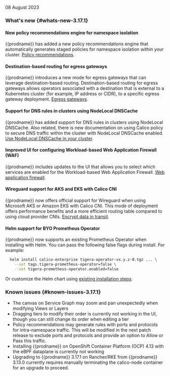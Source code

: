 08 August 2023

### What's new {#whats-new-3.17.1}

#### New policy recommendations engine for namespace isolation
{{prodname}} has added a new policy recommendations engine that automatically generates staged policies for namespace isolation within your cluster. [Policy recommendations](network-policy/recommendations/policy-recommendations).

#### Destination-based routing for egress gateways
{{prodname}} introduces a new mode for egress gateways that can leverage destination-based routing. Destination-based routing for egress gateways allows operators associated with a destination that is external to a Kubernetes cluster (for example, IP address or CIDR), to a specific egress gateway deployment. [Egress gateways](networking/egress/egress-gateway-on-prem).

#### Support for DNS rules in clusters using NodeLocal DNSCache
{{prodname}} has added support for DNS rules in clusters using NodeLocal DNSCache. Also related, there is new documentation on using Calico policy to secure DNS traffic within the cluster with NodeLocal DNSCache enabled. [Use NodeLocal DNSCache in your cluster](networking/configuring/node-local-dns-cache).

#### Improved UI for configuring Workload-based Web Application Firewall (WAF)
{{prodname}} includes updates to the UI that allows you to select which services are enabled for the Workload-based Web Application Firewall. [Web application firewall](threat/web-application-firewall).

#### Wireguard support for AKS and EKS with Calico CNI
{{prodname}} now offers official support for Wireguard when using Microsoft AKS or Amazon EKS with Calico CNI. This mode of deployment offers performance benefits and a more efficient routing table compared to using cloud provider CNIs.  [Encrypt data in transit](compliance/encrypt-cluster-pod-traffic).

#### Helm support for BYO Prometheus Operator
{{prodname}} now supports an existing Prometheus Operator when installing with Helm. You can pass the following false flags during install. For example:

```bash
  helm install calico-enterprise tigera-operator-vx.y.z-0.tgz ... \
    --set tags.tigera-prometheus-operator=false \
    --set tigera-prometheus-operator.enabled=false
```
Or customize the Helm chart using [existing installation steps](getting-started/install-on-clusters/kubernetes/helm).

### Known issues {#known-issues-3.17.1}

- The canvas on Service Graph may zoom and pan unexpectedly when modifying Views or Layers
- Dragging tiers to modify their order is currently not working in the UI, though you can still change its order when editing a tier
- Policy recommendations may generate rules with ports and protocols for intra-namespace traffic. This will be modified in the next patch release to exclude ports and protocols and provide an option to Allow or Pass this traffic.
- Installing {{prodname}} on OpenShift Container Platform (OCP) 4.13 with the eBPF dataplane is currently not working
- Upgrading to {{prodname}} 3.17.1 on Rancher/RKE from {{prodname}} 3.13.0 currently requires manually terminating the calico-node container for an upgrade to proceed.